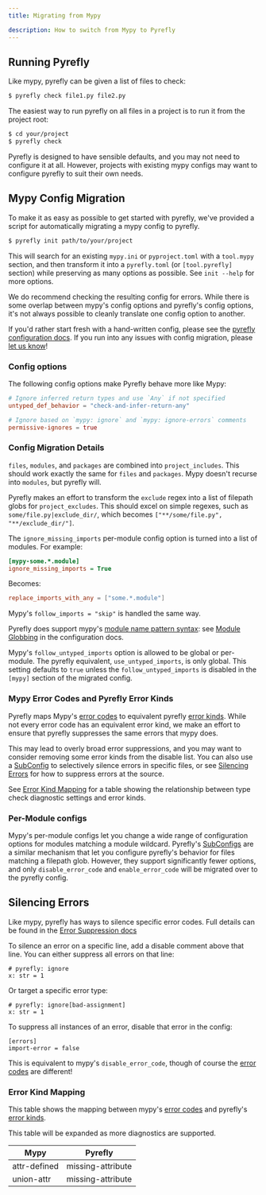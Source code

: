 ```yaml
---
title: Migrating from Mypy

description: How to switch from Mypy to Pyrefly
---
```


## Running Pyrefly

Like mypy, pyrefly can be given a list of files to check:

```sh
$ pyrefly check file1.py file2.py
```

The easiest way to run pyrefly on all files in a project is to run it from the project root:

```sh
$ cd your/project
$ pyrefly check
```

Pyrefly is designed to have sensible defaults, and you may not need to configure it at all.
However, projects with existing mypy configs may want to configure pyrefly to suit their own needs.

## Mypy Config Migration

To make it as easy as possible to get started with pyrefly, we've provided a script for automatically migrating a mypy config to pyrefly.

```sh
$ pyrefly init path/to/your/project
```

This will search for an existing `mypy.ini` or `pyproject.toml` with a `tool.mypy` section, and then transform it into a `pyrefly.toml` (or `[tool.pyrefly]` section) while preserving as many options as possible. See `init --help` for more options.

We do recommend checking the resulting config for errors. While there is some overlap between mypy's config options and pyrefly's config options, it's not always possible to cleanly translate one config option to another.

If you'd rather start fresh with a hand-written config, please see the [pyrefly configuration docs](configuration.mdx).
If you run into any issues with config migration, please [let us know](https://github.com/facebook/pyrefly/issues)!

### Config options

The following config options make Pyrefly behave more like Mypy:

```toml
# Ignore inferred return types and use `Any` if not specified
untyped_def_behavior = "check-and-infer-return-any"

# Ignore based on `mypy: ignore` and `mypy: ignore-errors` comments
permissive-ignores = true
```

### Config Migration Details

`files`, `modules`, and `packages` are combined into `project_includes`. This should work exactly the same for `files` and `packages`. Mypy doesn't recurse into `modules`, but pyrefly will.

Pyrefly makes an effort to transform the `exclude` regex into a list of filepath globs for `project_excludes`. This should excel on simple regexes, such as `some/file.py|exclude_dir/`, which becomes `["**/some/file.py", "**/exclude_dir/"]`.

The `ignore_missing_imports` per-module config option is turned into a list of modules. For example:

```ini
[mypy-some.*.module]
ignore_missing_imports = True
```

Becomes:

```toml
replace_imports_with_any = ["some.*.module"]
```

Mypy's `follow_imports = "skip"` is handled the same way.

Pyrefly does support mypy's [module name pattern syntax](https://mypy.readthedocs.io/en/stable/config_file.html#config-file-format): see [Module Globbing](configuration.mdx#module-globbing) in the configuration docs.

Mypy's `follow_untyped_imports` option is allowed to be global or per-module. The pyrefly equivalent, `use_untyped_imports`, is only global. This setting defaults to `true` unless
the `follow_untyped_imports` is disabled in the `[mypy]` section of the migrated config.

### Mypy Error Codes and Pyrefly Error Kinds

Pyrefly maps Mypy's [error codes](https://mypy.readthedocs.io/en/stable/error_code_list.html) to equivalent pyrefly [error kinds](error-kinds.mdx).
While not every error code has an equivalent error kind, we make an effort to ensure that pyrefly suppresses the same errors that mypy does.

This may lead to overly broad error suppressions, and you may want to consider removing some error kinds from the disable list.
You can also use a [SubConfig](configuration.mdx#sub_config) to selectively silence errors in specific files,
or see [Silencing Errors](#silencing-errors) for how to suppress errors at the source.

See [Error Kind Mapping](#error-kind-mapping) for a table showing the relationship between type check diagnostic settings and error kinds.

### Per-Module configs

Mypy's per-module configs let you change a wide range of configuration options for modules matching a module wildcard.
Pyrefly's [SubConfigs](configuration.mdx#sub_config) are a similar mechanism that let you configure pyrefly's behavior for files matching a filepath glob.
However, they support significantly fewer options, and only `disable_error_code` and `enable_error_code` will be migrated over to the pyrefly config.

## Silencing Errors

Like mypy, pyrefly has ways to silence specific error codes. Full details can be found in the [Error Suppression docs](error-suppressions.mdx)

To silence an error on a specific line, add a disable comment above that line. You can either suppress all errors on that line:

```
# pyrefly: ignore
x: str = 1
```

Or target a specific error type:

```
# pyrefly: ignore[bad-assignment]
x: str = 1
```

To suppress all instances of an error, disable that error in the config:

```
[errors]
import-error = false
```

This is equivalent to mypy's `disable_error_code`, though of course the [error codes](error-kinds.mdx) are different!

### Error Kind Mapping


This table shows the mapping between mypy's [error codes](https://mypy.readthedocs.io/en/stable/error_code_list.html) and pyrefly's [error kinds](error-kinds.mdx).

This table will be expanded as more diagnostics are supported.

| Mypy | Pyrefly |
| ------- | ------- |
| attr-defined | missing-attribute |
| union-attr | missing-attribute |
